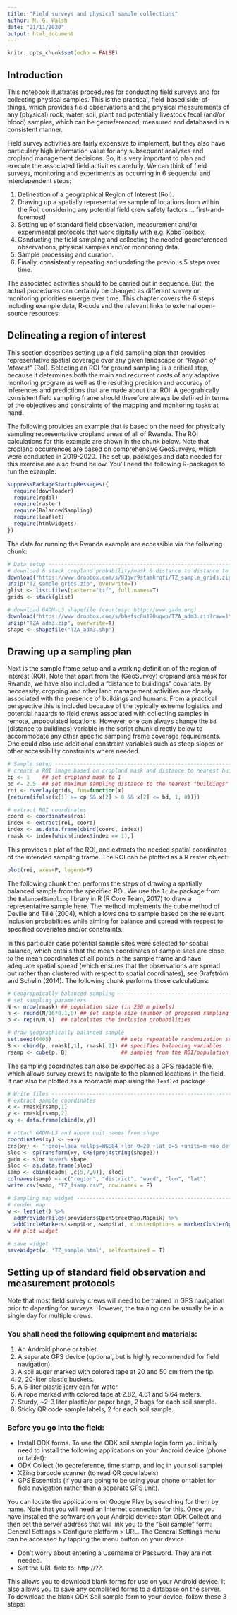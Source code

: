 ```yaml
---
title: "Field surveys and physical sample collections"
author: M. G. Walsh
date: "21/11/2020"
output: html_document
---
```


```r
knitr::opts_chunk$set(echo = FALSE)
```

## Introduction {#fs-intro}

This notebook illustrates procedures for conducting field surveys and for collecting physical samples. This is the practical, field-based side-of-things, which provides field observations and the physical measurements of any (physical) rock, water, soil, plant and potentially livestock fecal (and/or blood) samples, which can be georeferenced, measured and databased in a consistent manner.

Field survey activities are fairly expensive to implement, but they also have particulary high information value for any subsequent analyses and cropland management decisions. So, it is very important to plan and execute the associated field activities carefully. We can think of field surveys, monitoring and experiments as occurring in 6 sequential and interdependent steps:

1. Delineation of a geographical Region of Interest (RoI).
1. Drawing up a spatially representative sample of locations from within the RoI, considering any potential field crew safety factors ... first-and-foremost!
1. Setting up of standard field observation, measurement and/or experimental protocols that work digitally with e.g. [KoboToolbox](https://qed.ai/kt/).
1. Conducting the field sampling and collecting the needed georeferenced observations, physical samples and/or monitoring data.
1. Sample processing and curation.
1. Finally, consistently repeating and updating the previous 5 steps over time.

The associated activities should to be carried out in sequence. But, the actual procedures can certainly be changed as different survey or monitoring priorities emerge over time. This chapter covers the 6 steps including example data, R-code and the relevant links to external open-source resources.

## Delineating a region of interest {#roi}

This section describes setting up a field sampling plan that provides representative spatial coverage over any given landscape or *"Region of Interest"* (RoI). Selecting an ROI for ground sampling is a critical step, because it determines both the main and recurrent costs of any adaptive monitoring program as well as the resulting precision and accuracy of inferences and predictions that are made about that ROI. A geograhically consistent field sampling frame should therefore always be defined in terms of the objectives and constraints of the mapping and monitoring tasks at hand. 

The following provides an example that is based on the need for physically sampling representative cropland areas of all of Rwanda. The ROI calculations for this example are shown in the chunk below. Note that cropland occurrences are based on comprehensive GeoSurveys, which were conducted in 2019-2020. The set up, packages and data needed for this exercise are also found below. You'll need the following R-packages to run the example:

```r
suppressPackageStartupMessages({
  require(downloader)
  require(rgdal)
  require(raster)
  require(BalancedSampling)
  require(leaflet)
  require(htmlwidgets)
})
```

The data for running the Rwanda example are accessible via the following chunk:

```r
# Data setup --------------------------------------------------------------
# download & stack cropland probability/mask & distance to distance to buildings grids
download("https://www.dropbox.com/s/83qwr9stamkrqfi/TZ_sample_grids.zip?raw=1", "TZ_sample_grids.zip", mode="wb")
unzip("TZ_sample_grids.zip", overwrite=T)
glist <- list.files(pattern="tif", full.names=T)
grids <- stack(glist)

# download GADM-L3 shapefile (courtesy: http://www.gadm.org)
download("https://www.dropbox.com/s/bhefsc8u120uqwp/TZA_adm3.zip?raw=1", "TZA_adm3.zip", mode="wb")
unzip("TZA_adm3.zip", overwrite=T)
shape <- shapefile("TZA_adm3.shp")
```

## Drawing up a sampling plan {#samp-plan}

Next is the sample frame setup and a working definition of the region of interest (ROI). Note that apart from the (GeoSurvey) cropland area mask for Rwanda, we have also included a "distance to buildings" covariate. By neccessity, cropping and other land management activities are closely associated with the presence of buildings and humans. From a practical perspective this is included because of the typically extreme logistics and potential hazards to field crews associated with collecting samples in remote, unpopulated locations. However, one can always change the `bd` (distance to buildings) variable in the script chunk directly below to accommodate any other specific sampling frame coverage requirements. One could also use additional constraint variables such as steep slopes or other accessibility constraints where needed.

```r
# Sample setup ------------------------------------------------------------
# create a ROI image based on cropland mask and distance to nearest buildings grids
cp <- 1    ## set cropland mask to 1
bd <- 2.5  ## set maximum sampling distance to the nearest "buildings" (in km)
roi <- overlay(grids, fun=function(x) 
{return(ifelse(x[1] >= cp && x[2] > 0 && x[2] <= bd, 1, 0))})

# extract ROI coordinates
coord <- coordinates(roi)
index <- extract(roi, coord)
index <- as.data.frame(cbind(coord, index))
rmask <- index[which(index$index == 1),]
```

This provides a plot of the ROI, and extracts the needed spatial coordinates of the intended sampling frame. The ROI can be plotted as a R raster object:

```r
plot(roi, axes=F, legend=F)
```

The following chunk then performs the steps of drawing a spatially balanced sample from the specified ROI. We use the `lcube` package from the `BalancedSampling` library in R (R Core Team, 2017) to draw a representative sample here. The method implements the cube method of Deville and Tillé (2004), which allows one to sample based on the relevant inclusion probabilities while aiming for balance and spread with respect to speciﬁed covariates and/or constraints. 

In this particular case potential sample sites were selected for spatial balance, which entails that the mean coordinates of sample sites are close to the mean coordinates of all points in the sample frame and have adequate spatial spread (which ensures that the observations are spread out rather than clustered with respect to spatial coordinates), see Grafström and Schelin (2014). The following chunk performs those calculations:

```r
# Geographically balanced sampling ----------------------------------------
# set sampling parameters
N <- nrow(rmask) ## population size (in 250 m pixels)
n <- round(N/16*0.1,0) ## set sample size (number of proposed sampling locations)
p <- rep(n/N,N)  ## calculates the inclusion probabilities

# draw geographically balanced sample
set.seed(6405)                      ## sets repeatable randomization seed
B <- cbind(p, rmask[,1], rmask[,2]) ## specifies balancing variables
rsamp <- cube(p, B)                 ## samples from the ROI/population using the cube method
```

The sampling coordinates can also be exported as a GPS readable file, which allows survey crews to navigate to the planned locations in the field. It can also be plotted as a zoomable map using the `leaflet` package.

```r
# Write files -------------------------------------------------------------
# extract sample coordinates
x <- rmask[rsamp,1]
y <- rmask[rsamp,2]
xy <- data.frame(cbind(x,y))

# attach GADM-L3 and above unit names from shape
coordinates(xy) <- ~x+y
crs(xy) <- "+proj=laea +ellps=WGS84 +lon_0=20 +lat_0=5 +units=m +no_defs"
sloc <- spTransform(xy, CRS(proj4string(shape)))
gadm <- sloc %over% shape
sloc <- as.data.frame(sloc)
samp <- cbind(gadm[ ,c(5,7,9)], sloc)
colnames(samp) <- c("region", "district", "ward", "lon", "lat")
write.csv(samp, "TZ_fsamp.csv", row.names = F)

# Sampling map widget -----------------------------------------------------
# render map
w <- leaflet() %>% 
  addProviderTiles(providers$OpenStreetMap.Mapnik) %>%
  addCircleMarkers(samp$Lon, samp$Lat, clusterOptions = markerClusterOptions())
w ## plot widget 

# save widget
saveWidget(w, 'TZ_sample.html', selfcontained = T)
```

## Setting up of standard field observation and measurement protocols {#om-protocols}

Note that most field survey crews will need to be trained in GPS navigation prior to departing for surveys. However, the training can be usually be in a single day for multiple crews.

### You shall need the following equipment and materials:

1. An Android phone or tablet.
1. A separate GPS device (optional, but is highly recommended for field navigation).
1. A soil auger marked with colored tape at 20 and 50 cm from the tip.
1. 2, 20-liter plastic buckets.
1. A 5-liter plastic jerry can for water.
1. A rope marked with colored tape at 2.82, 4.61 and 5.64 meters.
1. Sturdy, ~2-3 liter plastic/or paper bags, 2 bags for each soil sample.
1. Sticky QR code sample labels, 2 for each soil sample.

### Before you go into the field:

*	Install ODK forms. To use the ODK soil sample login form you initially need to install the following applications on your Android device (phone or tablet):
* ODK Collect (to georeference, time stamp, and log in your soil sample)
* XZing barcode scanner (to read QR code labels)
* GPS Essentials (if you are going to be using your phone or tablet for field navigation rather than a separate GPS unit).

You can locate the applications on Google Play by searching for them by name. Note that you will need an Internet connection for this. Once you have installed the software on your Android device: start ODK Collect and then set the server address that will link you to the “Soil sample” form:
General Settings > Configure platform > URL. The General Settings menu can be accessed by tapping the <left> menu button on your device. 

* Don’t worry about entering a Username or Password. They are not needed.
* Set the URL field to: http://??.

This allows you to download blank forms for use on your Android device. It also allows you to save any completed forms to a database on the server. To download the blank ODK Soil sample form to your device, follow these 3 steps:
